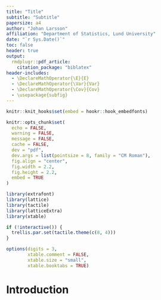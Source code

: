 ```yaml
---
title: "Title"
subtitle: "Subtitle"
papersize: a4
author: "Johan Larsson"
affiliation: "Department of Statistics, Lund University"
date: "`r Sys.Date()`"
toc: false
header: true
output: 
  rmdplugr::pdf_article:
    citation_package: "biblatex"
header-includes:
  - \DeclareMathOperator{\E}{E}
  - \DeclareMathOperator{\Var}{Var}
  - \DeclareMathOperator{\Cov}{Cov}
  - \usepackage{subfig}
---
```


```r
knitr::knit_hooks$set(embed = hookr::hook_embedfonts)

knitr::opts_chunk$set(
  echo = FALSE,
  warning = FALSE,
  message = FALSE,
  cache = FALSE,
  dev = "pdf",
  dev.args = list(pointsize = 8, family = "CM Roman"),
  fig.align = "center",
  fig.width = 2.2,
  fig.height = 2.2,
  embed = TRUE
)

library(extrafont)
library(lattice)
library(tactile)
library(latticeExtra)
library(xtable)

if (!interactive()) {
  trellis.par.set(tactile.theme(c(8, 4)))
}

options(digits = 3,
        xtable.comment = FALSE,
        xtable.size = "small",
        xtable.booktabs = TRUE)
```

# Introduction

